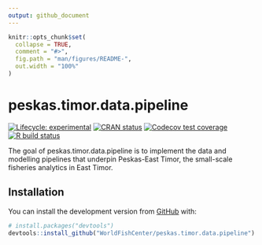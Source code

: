 ```yaml
---
output: github_document
---
```


<!-- README.md is generated from README.Rmd. Please edit that file -->

```r
knitr::opts_chunk$set(
  collapse = TRUE,
  comment = "#>",
  fig.path = "man/figures/README-",
  out.width = "100%"
)
```

# peskas.timor.data.pipeline

<!-- badges: start -->
[![Lifecycle: experimental](https://img.shields.io/badge/lifecycle-experimental-orange.svg)](https://www.tidyverse.org/lifecycle/#experimental)
[![CRAN status](https://www.r-pkg.org/badges/version/peskas.timor.data.pipeline)](https://CRAN.R-project.org/package=peskas.timor.data.pipeline)
[![Codecov test coverage](https://codecov.io/gh/WorldFishCenter/peskas.timor.data.pipeline/branch/master/graph/badge.svg)](https://codecov.io/gh/WorldFishCenter/peskas.timor.data.pipeline?branch=master)
[![R build status](https://github.com/WorldFishCenter/peskas.timor.data.pipeline/workflows/R-CMD-check/badge.svg)](https://github.com/WorldFishCenter/peskas.timor.data.pipeline/actions)
<!-- badges: end -->

The goal of peskas.timor.data.pipeline is to implement the data and modelling pipelines that underpin Peskas-East Timor, the small-scale fisheries analytics in East Timor. 

## Installation

You can install the development version from [GitHub](https://github.com/) with:

``` r
# install.packages("devtools")
devtools::install_github("WorldFishCenter/peskas.timor.data.pipeline")
```
